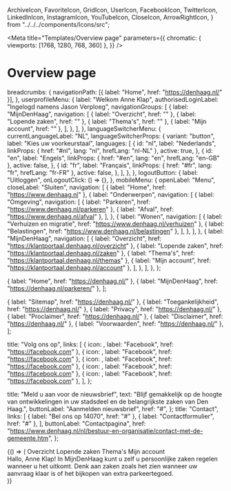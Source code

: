   ArchiveIcon,
  FavoriteIcon,
  GridIcon,
  UserIcon,
  FacebookIcon,
  TwitterIcon,
  LinkedInIcon,
  InstagramIcon,
  YouTubeIcon,
  CloseIcon,
  ArrowRightIcon,
} from "../../../components/Icons/src";



<Meta
  title="Templates/Overview page"
  parameters={{
    chromatic: { viewports: [1768, 1280, 768, 360] },
  }}
/>

# Overview page

  breadcrumbs: {
    navigationPath: [{ label: "Home", href: "https://denhaag.nl/" }],
  },
  userprofileMenu: {
    label: "Welkom Anne Klap",
    authorisedLoginLabel: "Ingelogd namens Jason Verploeg",
    navigationGroups: [
      {
        label: "MijnDenHaag",
        navigation: [
          { label: "Overzicht", href: "" },
          { label: "Lopende zaken", href: "" },
          { label: "Thema's", href: "" },
          { label: "Mijn account", href: "" },
        ],
      },
    ],
  },
  languageSwitcherMenu: {
    currentLanguageLabel: "NL",
    languageSwitcherProps: {
      variant: "button",
      label: "Kies uw voorkeurstaal",
      languages: [
        {
          id: "nl",
          label: "Nederlands",
          linkProps: { href: "#nl", lang: "nl", hrefLang: "nl-NL" },
          active: true,
        },
        {
          id: "en",
          label: "Engels",
          linkProps: { href: "#en", lang: "en", hrefLang: "en-GB" },
          active: false,
        },
        {
          id: "fr",
          label: "Français",
          linkProps: { href: "#fr", lang: "fr", hrefLang: "fr-FR" },
          active: false,
        },
      ],
    },
  },
  logoutButton: {
    label: "Uitloggen",
    onLogoutClick: () => {},
  },
  mobileMenu: {
    openLabel: "Menu",
    closeLabel: "Sluiten",
    navigation: [
      { label: "Home", href: "https://www.denhaag.nl" },
      {
        label: "Onderwerpen",
        navigation: [
          {
            label: "Omgeving",
            navigation: [
              { label: "Parkeren", href: "https://www.denhaag.nl/parkeren" },
              { label: "Afval", href: "https://www.denhaag.nl/afval" },
            ],
          },
          {
            label: "Wonen",
            navigation: [
              { label: "Verhuizen en migratie", href: "https://www.denhaag.nl/verhuizen" },
              { label: "Belastingen", href: "https://www.denhaag.nl/belastingen" },
            ],
          },
        ],
      },
      {
        label: "MijnDenHaag",
        navigation: [
          { label: "Overzicht", href: "https://klantportaal.denhaag.nl/overzicht" },
          { label: "Lopende zaken", href: "https://klantportaal.denhaag.nl/zaken" },
          { label: "Thema's", href: "https://klantportaal.denhaag.nl/themas" },
          { label: "Mijn account", href: "https://klantportaal.denhaag.nl/account" },
        ],
      },
    ],
  },
};

  { label: "Home", href: "https://denhaag.nl/" },
  { label: "MijnDenHaag", href: "https://denhaag.nl/parkeren/" },
];

  { label: "Sitemap", href: "https://denhaag.nl/" },
  { label: "Toegankelijkheid", href: "https://denhaag.nl/" },
  { label: "Privacy", href: "https://denhaag.nl/" },
  { label: "Proclaimer", href: "https://denhaag.nl/" },
  { label: "Disclaimer", href: "https://denhaag.nl/" },
  { label: "Voorwaarden", href: "https://denhaag.nl/" },
];

  title: "Volg ons op",
  links: [
    { icon: <FacebookIcon />, label: "Facebook", href: "https://facebook.com" },
    { icon: <TwitterIcon />, label: "Facebook", href: "https://facebook.com" },
    { icon: <LinkedInIcon />, label: "Facebook", href: "https://facebook.com" },
    { icon: <InstagramIcon />, label: "Facebook", href: "https://facebook.com" },
    { icon: <YouTubeIcon />, label: "Facebook", href: "https://facebook.com" },
  ],
};

  title: "Meld u aan voor de nieuwsbrief",
  text: "Blijf gemakkelijk op de hoogte van ontwikkelingen in uw stadsdeel en de belangrijkste zaken van Den Haag.",
  buttonLabel: "Aanmelden nieuwsbrief",
  href: "#",
};
  title: "Contact",
  links: [
    { label: "Bel ons op 14070", href: "#" },
    { label: "Contactformulier", href: "#" },
  ],
  buttonLabel: "Contactpagina",
  href: "https://www.denhaag.nl/nl/bestuur-en-organisatie/contact-met-de-gemeente.htm",
};


<Canvas>
  <Story name="Overview page">
    {() => (
      <Page>
        <PageHeader>
          <HeaderLogic {...exampleArgs} />
        </PageHeader>
        <ResponsiveContent className="denhaag-page-content denhaag-responsive-content--sidebar">
          <Sidenav>
            <SidenavList>
              <SidenavItem>
                <SidenavLink current={true}>
                  <GridIcon />
                  Overzicht
                </SidenavLink>
              </SidenavItem>
              <SidenavItem>
                <SidenavLink>
                  <ArchiveIcon />
                  Lopende zaken
                </SidenavLink>
              </SidenavItem>
              <SidenavItem>
                <SidenavLink>
                  <FavoriteIcon />
                  Thema's
                </SidenavLink>
              </SidenavItem>
              <SidenavItem>
                <SidenavLink>
                  <UserIcon />
                  Mijn account
                </SidenavLink>
              </SidenavItem>
            </SidenavList>
          </Sidenav>
          <main className="denhaag-page-content__main">
            <Heading2>Hallo, Anne Klap!</Heading2>
            <Paragraph>
              In MijnDenHaag kunt u zelf u persoonlijke zaken regelen wanneer u het uitkomt. Denk aan zaken zoals het
              zien wanneer uw aanvraag klaar is of het bijkopen van extra parkeertegoed.
            </Paragraph>
          </main>
        </ResponsiveContent>
        <PageFooter>
          <Footer
            newsletterData={newsletterData}
            contactData={contactData}
            legalData={footerLegalData}
            copyrightLabel={copyright}
            socialData={footerSocialData}
          />
        </PageFooter>
      </Page>
    )}
  </Story>
</Canvas>
